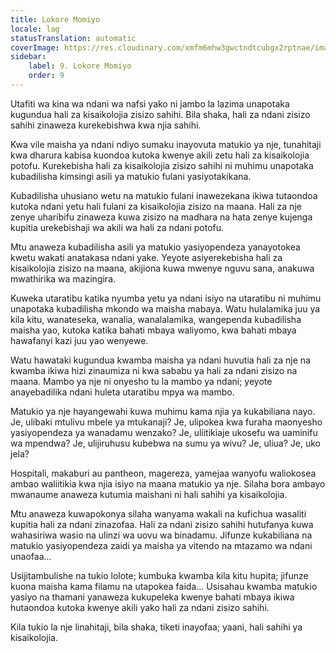 ```yaml
---
title: Lokore Momiyo
locale: lag
statusTranslation: automatic
coverImage: https://res.cloudinary.com/xmfm6mhw3gwctndtcubgx2rptnae/image/upload/v1740468922/small_cover_tratado_de_psicologia_revolucionaria_a4c0dca4e0.webp
sidebar:
    label: 9. Lokore Momiyo
    order: 9
---
```

Utafiti wa kina wa ndani wa nafsi yako ni jambo la lazima unapotaka kugundua hali za kisaikolojia zisizo sahihi. Bila shaka, hali za ndani zisizo sahihi zinaweza kurekebishwa kwa njia sahihi.

Kwa vile maisha ya ndani ndiyo sumaku inayovuta matukio ya nje, tunahitaji kwa dharura kabisa kuondoa kutoka kwenye akili zetu hali za kisaikolojia potofu. Kurekebisha hali za kisaikolojia zisizo sahihi ni muhimu unapotaka kubadilisha kimsingi asili ya matukio fulani yasiyotakikana.

Kubadilisha uhusiano wetu na matukio fulani inawezekana ikiwa tutaondoa kutoka ndani yetu hali fulani za kisaikolojia zisizo na maana. Hali za nje zenye uharibifu zinaweza kuwa zisizo na madhara na hata zenye kujenga kupitia urekebishaji wa akili wa hali za ndani potofu.

Mtu anaweza kubadilisha asili ya matukio yasiyopendeza yanayotokea kwetu wakati anatakasa ndani yake. Yeyote asiyerekebisha hali za kisaikolojia zisizo na maana, akijiona kuwa mwenye nguvu sana, anakuwa mwathirika wa mazingira.

Kuweka utaratibu katika nyumba yetu ya ndani isiyo na utaratibu ni muhimu unapotaka kubadilisha mkondo wa maisha mabaya. Watu hulalamika juu ya kila kitu, wanateseka, wanalia, wanalalamika, wangependa kubadilisha maisha yao, kutoka katika bahati mbaya waliyomo, kwa bahati mbaya hawafanyi kazi juu yao wenyewe.

Watu hawataki kugundua kwamba maisha ya ndani huvutia hali za nje na kwamba ikiwa hizi zinaumiza ni kwa sababu ya hali za ndani zisizo na maana. Mambo ya nje ni onyesho tu la mambo ya ndani; yeyote anayebadilika ndani huleta utaratibu mpya wa mambo.

Matukio ya nje hayangewahi kuwa muhimu kama njia ya kukabiliana nayo. Je, ulibaki mtulivu mbele ya mtukanaji? Je, ulipokea kwa furaha maonyesho yasiyopendeza ya wanadamu wenzako? Je, uliitikiaje ukosefu wa uaminifu wa mpendwa? Je, ulijiruhusu kubebwa na sumu ya wivu? Je, uliua? Je, uko jela?

Hospitali, makaburi au pantheon, magereza, yamejaa wanyofu waliokosea ambao waliitikia kwa njia isiyo na maana matukio ya nje. Silaha bora ambayo mwanaume anaweza kutumia maishani ni hali sahihi ya kisaikolojia.

Mtu anaweza kuwapokonya silaha wanyama wakali na kufichua wasaliti kupitia hali za ndani zinazofaa. Hali za ndani zisizo sahihi hutufanya kuwa wahasiriwa wasio na ulinzi wa uovu wa binadamu. Jifunze kukabiliana na matukio yasiyopendeza zaidi ya maisha ya vitendo na mtazamo wa ndani unaofaa...

Usijitambulishe na tukio lolote; kumbuka kwamba kila kitu hupita; jifunze kuona maisha kama filamu na utapokea faida... Usisahau kwamba matukio yasiyo na thamani yanaweza kukupeleka kwenye bahati mbaya ikiwa hutaondoa kutoka kwenye akili yako hali za ndani zisizo sahihi.

Kila tukio la nje linahitaji, bila shaka, tiketi inayofaa; yaani, hali sahihi ya kisaikolojia.

